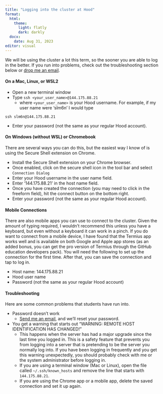 ```yaml
---
title: "Logging into the cluster at Hood"
format: 
  html:
    theme: 
      light: flatly
      dark: darkly
  docx:
    date: Aug 31, 2023
editor: visual
---
```


We will be using the cluster a lot this term, so the sooner you are able to log in the better. If you run into problems, check out the troubleshooting section below or [drop me an email](mailto:johnson@hood.edu).

#### On a Mac, Linux, or WSL2

-   Open a new terminal window
-   Type `ssh <your_user_name>@144.175.88.21`
    -   where `<your_user_name>` is your Hood username. For example, if my user name were 'slm6n' I would type

`ssh slm6n@144.175.88.21`

-   Enter your password (not the same as your regular Hood account).

#### On Windows (without WSL) or Chromebook

There are several ways you can do this, but the easiest way I know of is using the Secure Shell extension on Chrome.

-   Install the Secure Shell extension on your Chrome browser.
-   Once enabled, click on the secure shell icon in the tool bar and select `Connection Dialog`
-   Enter your Hood username in the user name field.
-   Enter '144.175.88.21' in the host name field.
-   Once you have created the connection (you may need to click in the freeform field), hit the connect button on the bottom right.
-   Enter your password (not the same as your regular Hood account).

#### Mobile Connections

There are also mobile apps you can use to connect to the cluster. Given the amount of typing required, I wouldn't recommend this unless you have a keyboard, but even without a keyboard it can work in a pinch. If you do want to connect from a mobile device, I have found that the Termius app works well and is available on both Google and Apple app stores (as an added bonus, you can get the pro version of Termius through the GitHub education developers pack). You will need the following to set up the connection for the first time. After that, you can save the connection and tap to log in.

-   Host name: 144.175.88.21
-   Hood user name
-   Password (not the same as your regular Hood account)

#### Troubleshooting

Here are some common problems that students have run into.

-   Password doesn't work
    -   [Send me an email](mailto:johnson@hood.edu), and we'll reset your password.
-   You get a warning that starts out "WARNING: REMOTE HOST IDENTIFICATION HAS CHANGED!"
    -   This happens when the server has had a major upgrade since the last time you logged in. This is a safety feature that prevents you from logging into a server that is pretending to be the server you normally log into. If you have been logging in frequently and you get this warning unexpectedly, you should probably check with me or the system administrator before logging in.
    -   If you are using a terminal window (Mac or Linux), open the file called `~/.ssh/known_hosts` and remove the line that starts with `144.175.88.21`.
    -   If you are using the Chrome app or a mobile app, delete the saved connection and set it up again.
